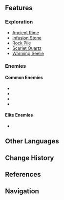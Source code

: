 {{Location Infobox
|image        = Starglow Cavern.jpg
|type         = Subarea
|region       = Mondstadt
|area         = Dragonspine
}}
{{Description|A great cavern spanning the depths of Dragonspine. Peculiar glowing vegetation grows throughout the cavern, illuminating even the deepest, darkest passages with its frigid glow.|Version 1.2 [https://webstatic-sea.mihoyo.com/ys/event/e20201216new/index.html Preview Page]}}
{{Location Intro|description=<p></p>}}

==Features==
===Exploration===
*[[Ancient Rime]]
*[[Infusion Stone]]
*[[Rock Pile]]
*[[Scarlet Quartz]]
*[[Warming Seelie]]

===Enemies===
====Common Enemies====
*{{Enemy|Ice Shield Hilichurl Guard}}
*{{Enemy|Cryo Hilichurl Shooter}}
*{{Enemy|Cryo Hilichurl Grenadier}}
*{{Enemy|Cryo Samachurl}}

====Elite Enemies====
*{{Enemy|Ice Shieldwall Mitachurl}}

==Other Languages==
{{Other Languages
|en      = Starglow Cavern
|zhs     = 星荧洞窟
|zhs_rm  = Xīngyíng Dòngkū
|zht     = 星熒洞窟
|zht_rm  = Xīngyíng Dòngkū
|zh_tl   = Star-Glow Cave
|ja      = {{Rubi|星|ほし|蛍|ほたる}}の{{Rubi|洞|どう|窟|くつ}}
|ja_rm   = Hoshi Hotaru no Doukutsu<ref>[[Map]], Label: Starglow Cavern (Japanese)</ref>
|ja_tl   = Star-Firefly Cave
|ko      = 별빛 {{tt|동굴|洞窟}}
|ko_rm   = Byeolbit Donggul
|ko_tl   = Starlight Cave
|es      = Cueva del Destello Estelar
|es_tl   = Stellar Flash Cave
|fr      = Grotte Luminétoile
|fr_tl   = Luminoustar Cave
|ru      = Пещера звёздного сияния
|ru_tl   = Starlight Cave
|th      = Starglow Cavern
|vi      = Hang Đom Đóm
|vi_tl   = Firefly Cave
|de      = Sternenschimmerhöhle
|de_tl   = Starshimmer Cavern
|id      = Starglow Cavern
|pt      = Caverna do Brilho Estelar
|pt_tl   = Cave of the Star Glow
}}

==Change History==
{{Change History|1.2}}

==References==
{{Reflist}}

==Navigation==
{{Area Navbox|Mondstadt}}